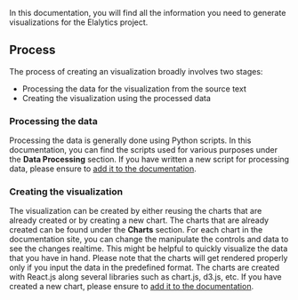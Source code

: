 
<Meta title="Getting Started/Welcome" />
<Title>Welcome to Elalytics Developer Docs</Title>

In this documentation, you will find all the information you need to generate
visualizations for the Elalytics project.

## Process

The process of creating an visualization broadly involves two stages:

- Processing the data for the visualization from the source text
- Creating the visualization using the processed data

### Processing the data

Processing the data is generally done using Python scripts. In this documentation, you can find the scripts used for various purposes under the **Data Processing** section. If you have written a new script for processing data, please ensure to [add it to the documentation](?path=/docs/getting-started-adding-to-the-documentation--docs).

### Creating the visualization

The visualization can be created by either reusing the charts that are already created or by creating a new chart. The charts that are already created can be found under the **Charts** section. For each chart in the documentation site, you can change the manipulate the controls and data to see the changes realtime. This might be helpful to quickly visualize the data that you have in hand. Please note that the charts will get rendered properly only if you input the data in the predefined format. The charts are created with React.js along several libraries such as chart.js, d3.js, etc. If you have created a new chart, please ensure to [add it to the documentation](?path=/docs/getting-started-adding-to-the-documentation--docs).
